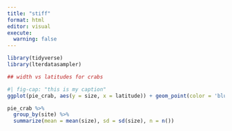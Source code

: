 ```yaml
---
title: "stiff"
format: html
editor: visual
execute: 
  warning: false
---
```


```r
library(tidyverse)
library(lterdatasampler)
```

```r
## width vs latitudes for crabs

#| fig-cap: "this is my caption"
ggplot(pie_crab, aes(y = size, x = latitude)) + geom_point(color = 'blue')
```

```r
pie_crab %>% 
  group_by(site) %>% 
  summarize(mean = mean(size), sd = sd(size), n = n())
```

